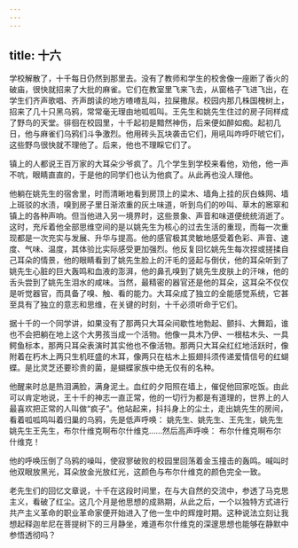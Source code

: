 ```yaml
---
---
---
```

title: 十六
---



学校解散了，十千每日仍然到那里去。没有了教师和学生的校舍像一座断了香火的破庙，很快就招来了大批的麻雀。它们在教室里飞来飞去，从窗格子飞进飞出，在学生们齐声歌唱、齐声朗读的地方喳喳乱叫，拉屎撒尿。校园内那几株国槐树上，招来了几十只黑乌鸦，常常毫无理由地呱呱叫。王先生和姚先生住过的房子同样成了野鸟的天堂。徘徊在校园里，十千起初是黯然神伤，后来便如醉如痴。起初几日，他与麻雀们乌鸦们斗争激烈。他用砖头瓦块袭击它们，用吼叫咋呼吓唬它们，这些野鸟很快就不理他了。后来，他也不理睬它们了。

镇上的人都说王百万家的大耳朵少爷疯了。几个学生到学校来看他，劝他，他一声不吭，眼睛直直的，于是他的同学们也认为他疯了。从此再也没人理他。

他躺在姚先生的宿舍里，时而清晰地看到房顶上的梁木、墙角上挂的灰白蛛网、墙上斑驳的水渍，嗅到房子里日渐浓重的灰土味道，听到鸟们的吵叫、草木的窸窣和镇上的各种声响。但当他进入另一境界时，这些景象、声音和味道便统统消逝了。这时，充斥着他全部思维空间的是以姚先生为核心的过去生活的重现，而每一次重现都是一次充实与发展、升华与提高。他的感官极其灵敏地感受着色彩、声音、速度、气味、温度，其体验比实际感受更加强烈。他反复回忆姚先生每次捏或搓揉自己耳朵的情景，他的眼睛看到了姚先生脸上的汗毛的竖起与倒伏，他的耳朵听到了姚先生心脏的巨大轰鸣和血液的澎湃，他的鼻孔嗅到了姚先生皮肤上的汗味，他的舌头尝到了姚先生泪水的咸味。当然，最精密的器官还是他的耳朵，这耳朵不仅仅是听觉器官，而具备了嗅、触、看的能力。大耳朵成了独立的全能感觉系统，它甚至具有了独立的意志和思维，在关键的时刻，十千必须听命于它们。

据十千的一个同学讲，如果没有了那两只大耳朵间歇性地勃起、颤抖、大舞蹈，谁也不会把躺在地上这个大男孩当成一个活物。他像一具木乃伊、一根枯木头、一具鳄鱼标本，那两只耳朵表演时其实他也不像活物。那两只大耳朵红红地活跃时，像附着在朽木上两只生机旺盛的木耳，像两只在枯木上振翅抖须传递爱情信号的红蝴蝶。是比灵芝还要珍贵的菌，是蝴蝶家族中绝无仅有的名种。

他醒来时总是热泪满脸，满身泥土。血红的夕阳照在墙上，催促他回家吃饭。由此可以肯定地说，王十千的神志一直正常，他的一切行为都是有道理的，世界上的人最喜欢把正常的人叫做“疯子”。他站起来，抖抖身上的尘土，走出姚先生的房间，看着呱呱鸣叫着归巢的乌鸦，先是低声呼唤： 姚先生、姚先生、王先生，姚先生姚先生王先生，布尔什维克啊布尔什维克……然后高声呼唤： 布尔什维克啊布尔什维克！

他的呼唤压倒了乌鸦的噪叫，使寂寥破败的校园里回荡着金玉撞击的轰鸣。喊叫时他双眼放黑光，耳朵放金光放红光，这颜色与布尔什维克的颜色完全一致。

老先生们的回忆文章说，十千在这段时间里，在与大自然的交流中，参透了马克思主义，看破了红尘。这几个月是他思想的成熟期，从此之后，一个以独特方式进行共产主义革命的职业革命家便开始进入了他一生中的辉煌时期。这种说法立刻让我想起释迦牟尼在菩提树下的三月静坐，难道布尔什维克的深邃思想也能够在静默中参悟透彻吗？